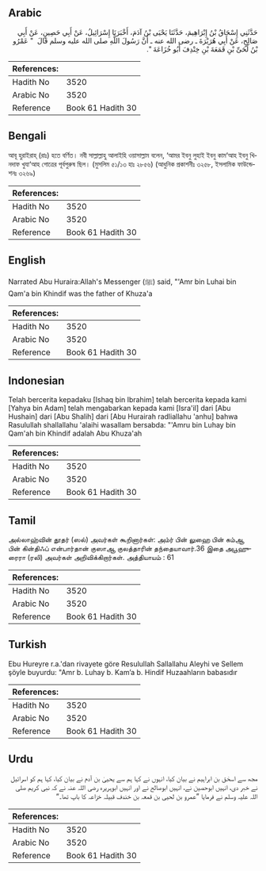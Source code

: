 ## Arabic


<div dir="rtl" lang="ar" style={{fontSize:'larger',backgroundColor:'#f8f9fa',padding:20}}>
حَدَّثَنِي إِسْحَاقُ بْنُ إِبْرَاهِيمَ، حَدَّثَنَا يَحْيَى بْنُ آدَمَ، أَخْبَرَنَا إِسْرَائِيلُ، عَنْ أَبِي حَصِينٍ، عَنْ أَبِي صَالِحٍ، عَنْ أَبِي هُرَيْرَةَ ـ رضى الله عنه ـ أَنَّ رَسُولَ اللَّهِ صلى الله عليه وسلم قَالَ ‏ "‏ عَمْرُو بْنُ لُحَىِّ بْنِ قَمَعَةَ بْنِ خِنْدِفَ أَبُو خُزَاعَةَ ‏"‏‏.‏
</div>
<div style={{backgroundColor:'#f8f9fa',padding:20, marginBottom: 10}}><table> <thead> <tr> <th>References:</th> <th></th> </tr> </thead> <tbody><tr><td>Hadith No</td><td>3520</td></tr><tr><td>Arabic No</td><td>3520</td></tr><tr><td>Reference</td><td>Book 61 Hadith 30</td></tr></tbody></table></div>

## Bengali


<div dir="ltr" lang="bn" style={{fontSize:'larger',backgroundColor:'#f8f9fa',padding:20}}>
আবূ হুরাইরাহ্ (রাঃ) হতে বর্ণিত। নবী সাল্লাল্লাহু আলাইহি ওয়াসাল্লাম বলেন, ‘আমর ইবনু লুহাই ইবনু কাম‘আহ ইবনু খিনদাফ খুযা‘আহ গোত্রের পূর্বপুরুষ ছিল। (মুসলিম ৫১/১৩ হাঃ ২৮৫৬) (আধুনিক প্রকাশনীঃ ৩২৫৮, ইসলামিক ফাউন্ডেশনঃ ৩২৬৯)
</div>
<div style={{backgroundColor:'#f8f9fa',padding:20, marginBottom: 10}}><table> <thead> <tr> <th>References:</th> <th></th> </tr> </thead> <tbody><tr><td>Hadith No</td><td>3520</td></tr><tr><td>Arabic No</td><td>3520</td></tr><tr><td>Reference</td><td>Book 61 Hadith 30</td></tr></tbody></table></div>

## English


<div dir="ltr" lang="en" style={{fontSize:'larger',backgroundColor:'#f8f9fa',padding:20}}>
Narrated Abu Huraira:Allah's Messenger (ﷺ) said, "'Amr bin Luhai bin Qam'a bin Khindif was the father of Khuza'a
</div>
<div style={{backgroundColor:'#f8f9fa',padding:20, marginBottom: 10}}><table> <thead> <tr> <th>References:</th> <th></th> </tr> </thead> <tbody><tr><td>Hadith No</td><td>3520</td></tr><tr><td>Arabic No</td><td>3520</td></tr><tr><td>Reference</td><td>Book 61 Hadith 30</td></tr></tbody></table></div>

## Indonesian


<div dir="ltr" lang="id" style={{fontSize:'larger',backgroundColor:'#f8f9fa',padding:20}}>
Telah bercerita kepadaku [Ishaq bin Ibrahim] telah bercerita kepada kami [Yahya bin Adam] telah mengabarkan kepada kami [Isra'il] dari [Abu Hushain] dari [Abu Shalih] dari [Abu Hurairah radliallahu 'anhu] bahwa Rasulullah shallallahu 'alaihi wasallam bersabda: "'Amru bin Luhay bin Qam'ah bin Khindif adalah Abu Khuza'ah
</div>
<div style={{backgroundColor:'#f8f9fa',padding:20, marginBottom: 10}}><table> <thead> <tr> <th>References:</th> <th></th> </tr> </thead> <tbody><tr><td>Hadith No</td><td>3520</td></tr><tr><td>Arabic No</td><td>3520</td></tr><tr><td>Reference</td><td>Book 61 Hadith 30</td></tr></tbody></table></div>

## Tamil


<div dir="ltr" lang="ta" style={{fontSize:'larger',backgroundColor:'#f8f9fa',padding:20}}>
அல்லாஹ்வின் தூதர் (ஸல்) அவர்கள் கூறினார்கள்: அம்ர் பின் லுஹை பின் கம்ஆ பின் கின்திஃப் என்பார்தான் குஸாஆ குலத்தாரின் தந்தையாவார்.36 இதை அபூஹுரைரா (ரலி) அவர்கள் அறிவிக்கிறார்கள். அத்தியாயம் : 61
</div>
<div style={{backgroundColor:'#f8f9fa',padding:20, marginBottom: 10}}><table> <thead> <tr> <th>References:</th> <th></th> </tr> </thead> <tbody><tr><td>Hadith No</td><td>3520</td></tr><tr><td>Arabic No</td><td>3520</td></tr><tr><td>Reference</td><td>Book 61 Hadith 30</td></tr></tbody></table></div>

## Turkish


<div dir="ltr" lang="tr" style={{fontSize:'larger',backgroundColor:'#f8f9fa',padding:20}}>
Ebu Hureyre r.a.'dan rivayete göre Resulullah Sallallahu Aleyhi ve Sellem şöyle buyurdu: "Amr b. Luhay b. Kam’a b. Hindif Huzaahların babasıdır
</div>
<div style={{backgroundColor:'#f8f9fa',padding:20, marginBottom: 10}}><table> <thead> <tr> <th>References:</th> <th></th> </tr> </thead> <tbody><tr><td>Hadith No</td><td>3520</td></tr><tr><td>Arabic No</td><td>3520</td></tr><tr><td>Reference</td><td>Book 61 Hadith 30</td></tr></tbody></table></div>

## Urdu


<div dir="rtl" lang="ur" style={{fontSize:'larger',backgroundColor:'#f8f9fa',padding:20}}>
مجھ سے اسحٰق بن ابراہیم نے بیان کیا، انہوں نے کہا ہم سے یحییٰ بن آدم نے بیان کیا، کہا ہم کو اسرائیل نے خبر دی، انہیں ابوحصین نے، انہیں ابوصالح نے اور انہیں ابوہریرہ رضی اللہ عنہ نے کہ نبی کریم صلی اللہ علیہ وسلم نے فرمایا ”عمرو بن لحیی بن قمعہ بن خندف قبیلہ خزاعہ کا باپ تھا۔“
</div>
<div style={{backgroundColor:'#f8f9fa',padding:20, marginBottom: 10}}><table> <thead> <tr> <th>References:</th> <th></th> </tr> </thead> <tbody><tr><td>Hadith No</td><td>3520</td></tr><tr><td>Arabic No</td><td>3520</td></tr><tr><td>Reference</td><td>Book 61 Hadith 30</td></tr></tbody></table></div>